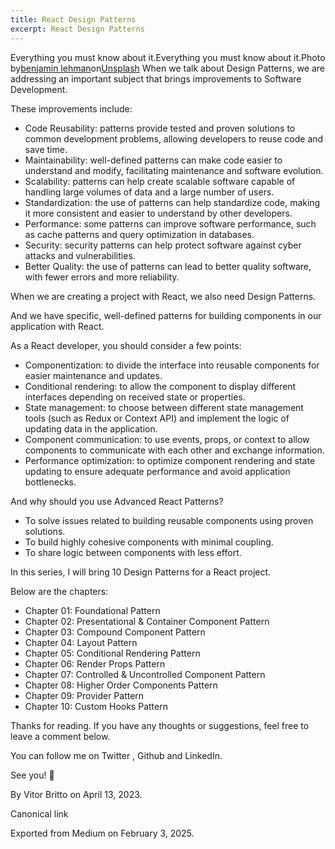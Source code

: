 ```yaml
---
title: React Design Patterns
excerpt: React Design Patterns
---
```


Everything you must know about it.Everything you must know about it.Photo by[benjamin lehman](https://unsplash.com/@benjaminlehman?utm_source=medium&utm_medium=referral)on[Unsplash](https://unsplash.com?utm_source=medium&utm_medium=referral)
When we talk about Design Patterns, we are addressing an important subject that brings improvements to Software Development.


These improvements include:


- Code Reusability: patterns provide tested and proven solutions to common development problems, allowing developers to reuse code and save time.
- Maintainability: well-defined patterns can make code easier to understand and modify, facilitating maintenance and software evolution.
- Scalability: patterns can help create scalable software capable of handling large volumes of data and a large number of users.
- Standardization: the use of patterns can help standardize code, making it more consistent and easier to understand by other developers.
- Performance: some patterns can improve software performance, such as cache patterns and query optimization in databases.
- Security: security patterns can help protect software against cyber attacks and vulnerabilities.
- Better Quality: the use of patterns can lead to better quality software, with fewer errors and more reliability.


When we are creating a project with React, we also need Design Patterns.


And we have specific, well-defined patterns for building components in our application with React.


As a React developer, you should consider a few points:


- Componentization: to divide the interface into reusable components for easier maintenance and updates.
- Conditional rendering: to allow the component to display different interfaces depending on received state or properties.
- State management: to choose between different state management tools (such as Redux or Context API) and implement the logic of updating data in the application.
- Component communication: to use events, props, or context to allow components to communicate with each other and exchange information.
- Performance optimization: to optimize component rendering and state updating to ensure adequate performance and avoid application bottlenecks.

And why should you use Advanced React Patterns?
- To solve issues related to building reusable components using proven solutions.
- To build highly cohesive components with minimal coupling.
- To share logic between components with less effort.


In this series, I will bring 10 Design Patterns for a React project.


Below are the chapters:


- Chapter 01: Foundational Pattern
- Chapter 02: Presentational & Container Component Pattern
- Chapter 03: Compound Component Pattern
- Chapter 04: Layout Pattern
- Chapter 05: Conditional Rendering Pattern
- Chapter 06: Render Props Pattern
- Chapter 07: Controlled & Uncontrolled Component Pattern
- Chapter 08: Higher Order Components Pattern
- Chapter 09: Provider Pattern
- Chapter 10: Custom Hooks Pattern


Thanks for reading. If you have any thoughts or suggestions, feel free to leave a comment below.


You can follow me on Twitter , Github and LinkedIn.


See you! 👋


By Vitor Britto on April 13, 2023.


Canonical link


Exported from Medium on February 3, 2025.

